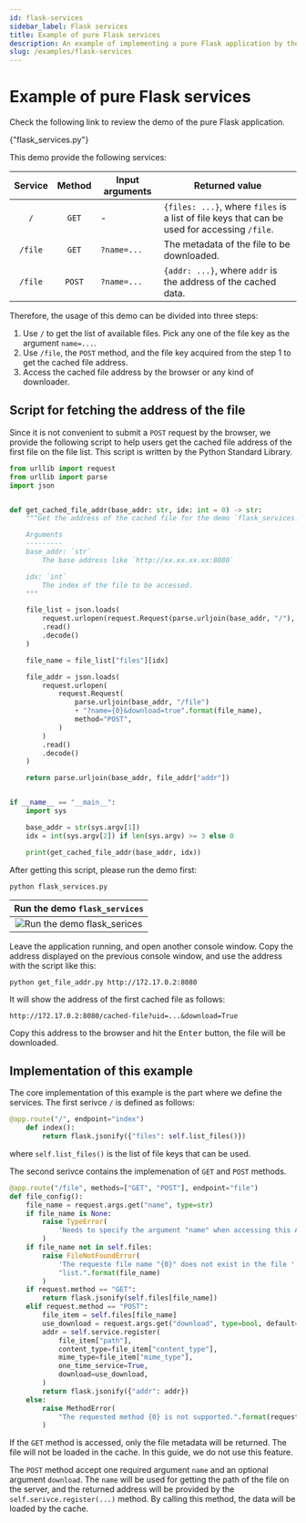 ```yaml
---
id: flask-services
sidebar_label: Flask services
title: Example of pure Flask services
description: An example of implementing a pure Flask application by the file cache services.
slug: /examples/flask-services
---
```




# Example of pure Flask services

Check the following link to review the demo of the pure Flask application.

<p>
  <DarkButton to={demoURL("flask_services.py")} icon={mdiLanguagePython}>
    {"flask_services.py"}
  </DarkButton>
</p>

This demo provide the following services:

| Service | Method | <center>Input arguments</center> | <center>Returned value</center>                                                              |
| :-----: | :----: | :------------------------------- | :------------------------------------------------------------------------------------------- |
|   `/`   | `GET`  | -                                | `{files: ...}`, where `files` is a list of file keys that can be used for accessing `/file`. |
| `/file` | `GET`  | `?name=...`                      | The metadata of the file to be downloaded.                                                   |
| `/file` | `POST` | `?name=...`                      | `{addr: ...}`, where `addr` is the address of the cached data.                               |

Therefore, the usage of this demo can be divided into three steps:

1. Use `/` to get the list of available files. Pick any one of the file key as the argument `name=...`.
2. Use `/file`, the `POST` method, and the file key acquired from the step 1 to get the cached file address.
3. Access the cached file address by the browser or any kind of downloader.

## Script for fetching the address of the file

Since it is not convenient to submit a `POST` request by the browser, we provide the following script to
help users get the cached file address of the first file on the file list. This script is written by the
Python Standard Library.

```python title="get_file_addr.py" showLineNumbers
from urllib import request
from urllib import parse
import json


def get_cached_file_addr(base_addr: str, idx: int = 0) -> str:
    """Get the address of the cached file for the demo `flask_services.py`

    Arguments
    ---------
    base_addr: `str`
        The base address like `http://xx.xx.xx.xx:8080`

    idx: `int`
        The index of the file to be accessed.
    """

    file_list = json.loads(
        request.urlopen(request.Request(parse.urljoin(base_addr, "/"), method="GET"))
        .read()
        .decode()
    )

    file_name = file_list["files"][idx]

    file_addr = json.loads(
        request.urlopen(
            request.Request(
                parse.urljoin(base_addr, "/file")
                + "?name={0}&download=true".format(file_name),
                method="POST",
            )
        )
        .read()
        .decode()
    )

    return parse.urljoin(base_addr, file_addr["addr"])


if __name__ == "__main__":
    import sys

    base_addr = str(sys.argv[1])
    idx = int(sys.argv[2]) if len(sys.argv) >= 3 else 0

    print(get_cached_file_addr(base_addr, idx))
```

After getting this script, please run the demo first:

```shell
python flask_services.py
```

<div className="indark-inv">

|                    Run the demo `flask_services`                     |
| :------------------------------------------------------------------: |
| ![Run the demo flask_serices](/img/examples/run-flask-services.webp) |

</div>

Leave the application running, and open another console window. Copy the address
displayed on the previous console window, and use the address with the script like this:

```shell
python get_file_addr.py http://172.17.0.2:8080
```

It will show the address of the first cached file as follows:

```
http://172.17.0.2:8080/cached-file?uid=...&download=True
```

Copy this address to the browser and hit the <kbd>Enter</kbd> button, the file will be
downloaded.

## Implementation of this example

The core implementation of this example is the part where we define the services. The
first serivce `/` is defined as follows:

```python showLineNumbers
@app.route("/", endpoint="index")
    def index():
        return flask.jsonify({"files": self.list_files()})
```

where `self.list_files()` is the list of file keys that can be used.

The second serivce contains the implemenation of `GET` and `POST` methods.

```python showLineNumbers
@app.route("/file", methods=["GET", "POST"], endpoint="file")
def file_config():
    file_name = request.args.get("name", type=str)
    if file_name is None:
        raise TypeError(
            'Needs to specify the argument "name" when accessing this API.'
        )
    if file_name not in self.files:
        raise FileNotFoundError(
            'The requeste file name "{0}" does not exist in the file '
            "list.".format(file_name)
        )
    if request.method == "GET":
        return flask.jsonify(self.files[file_name])
    elif request.method == "POST":
        file_item = self.files[file_name]
        use_download = request.args.get("download", type=bool, default=False)
        addr = self.service.register(
            file_item["path"],
            content_type=file_item["content_type"],
            mime_type=file_item["mime_type"],
            one_time_service=True,
            download=use_download,
        )
        return flask.jsonify({"addr": addr})
    else:
        raise MethodError(
            "The requested method {0} is not supported.".format(request.method)
        )
```

If the `GET` method is accessed, only the file metadata will be returned. The file will
not be loaded in the cache. In this guide, we do not use this feature.

The `POST` method accept one required argument `name` and an optional argument
`download`. The `name` will be used for getting the path of the file on the server,
and the returned address will be provided by the `self.serivce.register(...)` method.
By calling this method, the data will be loaded by the cache.
